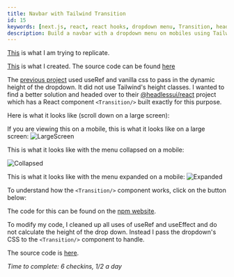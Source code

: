 ```yaml
---
title: Navbar with Tailwind Transition
id: 15
keywords: [next.js, react, react hooks, dropdown menu, Transition, headlessui/react, tailwindcss, css]
description: Build a navbar with a dropdown menu on mobiles using Tailwind's Transition react component
---
```

[This](https://react-projects-11-navbar.netlify.app/) is what I am trying to replicate. 

[This](/navbartailwindtransition) is what I created. The source code can be found [here](https://github.com/pramam/nextjs-reactprojects/tree/main/components/14-Navbar/15-NavbarTailwind)

The [previous project](/navbarproject) used useRef and vanilla css to pass in the dynamic height of the dropdown. It did not use Tailwind's height classes. I wanted to find a better solution and headed over to their [@headlessui/react](https://www.npmjs.com/package/@headlessui/react) project which has a React component `<Transition/>` built exactly for this purpose.

Here is what it looks like (scroll down on a large screen):

<div className="min-h-screen bg-gradient-to-r from-gray-100 via-gray-100 to-gray-100">
    <NavbarTailwind />
</div>

If you are viewing this on a mobile, this is what it looks like on a large screen:
![LargeScreen](/blog/NavbarTailwindTransition/Screenshot-NavbarTwTransition-Laptop.png)

This is what it looks like with the menu collapsed on a mobile:

![Collapsed](/blog/NavbarTailwindTransition/Screenshot-NavbarTwTransition-Mobile-Collapsed.png)

This is what it looks like with the menu expanded on a mobile:
![Expanded](/screenshots/Screenshot-NavbarTailwindTransition.png)

To understand how the `<Transition/>` component works, click on the button below:

<TailwindTransitionExample/>

The code for this can be found on the [npm website](https://www.npmjs.com/package/@headlessui/react#basic-example).

To modify my code, I cleaned up all uses of useRef and useEffect and do not calculate the height of the drop down. Instead I pass the dropdown's CSS to the `<Transition/>` component to handle.

The source code is [here](https://github.com/pramam/nextjs-reactprojects/tree/main/components/14-Navbar/15-NavbarTailwind).

_Time to complete: 6 checkins, 1/2 a day_